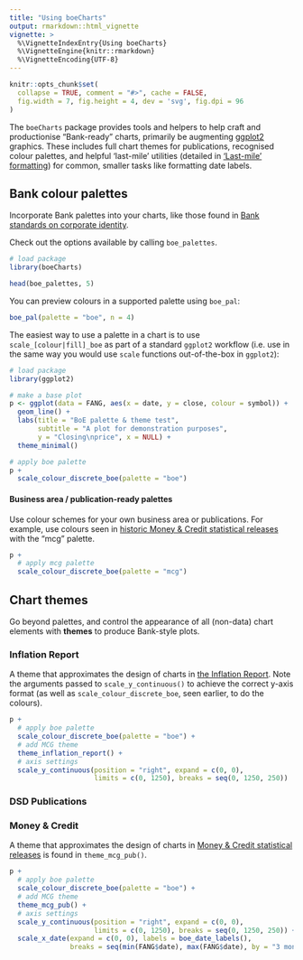 ```yaml
---
title: "Using boeCharts"
output: rmarkdown::html_vignette
vignette: >
  %\VignetteIndexEntry{Using boeCharts}
  %\VignetteEngine{knitr::rmarkdown}
  %\VignetteEncoding{UTF-8}
---
```


```r
knitr::opts_chunk$set(
  collapse = TRUE, comment = "#>", cache = FALSE,
  fig.width = 7, fig.height = 4, dev = 'svg', fig.dpi = 96
)

```

The `boeCharts` package provides tools and helpers to help craft and productionise "Bank-ready" charts, primarily be augmenting [ggplot2](https://ggplot2.tidyverse.org/) graphics. These includes full chart themes for publications, recognised colour palettes, and helpful 'last-mile' utilities (detailed in ['Last-mile' formatting](last-mile-formatting.html)) for common, smaller tasks like formatting date labels.

## Bank colour palettes

Incorporate Bank palettes into your charts, like those found in [Bank standards on corporate identity](https://bankofengland.frontify.com/d/RPk6pMZziBFw/bank-standards#/brand-elements/colour-palette). 

Check out the options available by calling `boe_palettes`.

```r
# load package
library(boeCharts)

head(boe_palettes, 5)
```

You can preview colours in a supported palette using `boe_pal`:

```r
boe_pal(palette = "boe", n = 4)
```

The easiest way to use a palette in a chart is to use `scale_[colour|fill]_boe` as part of a standard `ggplot2` workflow (i.e. use in the same way you would use `scale` functions out-of-the-box in `ggplot2`):

```r
# load package
library(ggplot2)

# make a base plot
p <- ggplot(data = FANG, aes(x = date, y = close, colour = symbol)) +
  geom_line() +
  labs(title = "BoE palette & theme test",
       subtitle = "A plot for demonstration purposes",
       y = "Closing\nprice", x = NULL) +
  theme_minimal()

# apply boe palette
p +
  scale_colour_discrete_boe(palette = "boe")

```

#### Business area / publication-ready palettes

Use colour schemes for your own business area or publications. For example, use colours seen in [historic Money & Credit statistical releases](https://www.bankofengland.co.uk/-/media/boe/files/statistics/money-and-credit/2017/october-2017.pdf?la=en&hash=F91456AC176039665F053EEE634CC2DB6D2DA506) with the "mcg" palette.

```r

p +
  # apply mcg palette
  scale_colour_discrete_boe(palette = "mcg")

```

## Chart themes

Go beyond palettes, and control the appearance of all (non-data) chart elements with **themes** to produce Bank-style plots.

### Inflation Report

A theme that approximates the design of charts in [the Inflation Report](https://www.bankofengland.co.uk/inflation-report/2018/august-2018/the-labour-market-and-pay). Note the arguments passed to `scale_y_continuous()` to achieve the correct y-axis format (as well as `scale_colour_discrete_boe`, seen earlier, to do the colours).

```r

p +
  # apply boe palette
  scale_colour_discrete_boe(palette = "boe") +
  # add MCG theme
  theme_inflation_report() +
  # axis settings
  scale_y_continuous(position = "right", expand = c(0, 0), 
                     limits = c(0, 1250), breaks = seq(0, 1250, 250))
```

### DSD Publications

### Money & Credit

A theme that approximates the design of charts in [Money & Credit statistical releases](https://www.bankofengland.co.uk/statistics/money-and-credit/2018/may-2018) is found in `theme_mcg_pub()`.

```r

p +
  # apply boe palette
  scale_colour_discrete_boe(palette = "boe") +
  # add MCG theme
  theme_mcg_pub() +
  # axis settings
  scale_y_continuous(position = "right", expand = c(0, 0), 
                     limits = c(0, 1250), breaks = seq(0, 1250, 250)) +
  scale_x_date(expand = c(0, 0), labels = boe_date_labels(),
               breaks = seq(min(FANG$date), max(FANG$date), by = "3 months"))
```
